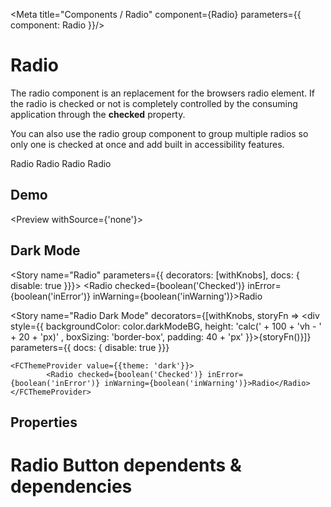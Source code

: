 
<Meta title="Components / Radio" component={Radio} parameters={{ component: Radio }}/>

# Radio

The radio component is an replacement for the browsers radio element.  If the radio is checked or not is completely controlled by the consuming application through the **checked** property.

You can also use the <LinkTo kind="components-radio-group--radio-group">radio group</LinkTo> component to group multiple radios so only one is checked at once and add built in accessibility features.

<Preview>
      <Radio>Radio</Radio>
       <Radio checked>Radio</Radio>
           <Radio inError>Radio</Radio>
       <Radio inWarning>Radio</Radio>
</Preview>


## Demo 

<Preview withSource={'none'}>
      <RadioDemo/>
</Preview>

## Dark Mode

<RadioDarkMode />

<Story name="Radio" parameters={{ decorators: [withKnobs],  docs: { disable: true  }}}>
      <Radio checked={boolean('Checked')} inError={boolean('inError')} inWarning={boolean('inWarning')}>Radio</Radio>
</Story>

<Story name="Radio Dark Mode"
decorators={[withKnobs, storyFn => <div style={{ backgroundColor: color.darkModeBG, height: 'calc(' + 100 + 'vh - ' + 20 + 'px)' , boxSizing: 'border-box', padding: 40 + 'px' }}>{storyFn()}</div>]}
parameters={{ docs: { disable: true  }}}
>
    <FCThemeProvider value={{theme: 'dark'}}>
            <Radio checked={boolean('Checked')} inError={boolean('inError')} inWarning={boolean('inWarning')}>Radio</Radio>
    </FCThemeProvider>
</Story>

## Properties

<Props of={Radio} />

# Radio Button dependents & dependencies
<DependenciesTable titleDependencies='Dependencies' titleDependents='Dependents' of={Radio} />

